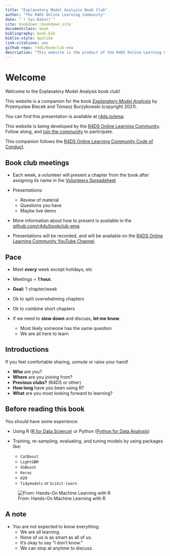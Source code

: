 ```yaml
--- 
title: "Explanatory Model Analysis Book Club"
author: "The R4DS Online Learning Community"
date: "`r Sys.Date()`"
site: bookdown::bookdown_site
documentclass: book
bibliography: book.bib
biblio-style: apalike
link-citations: yes
github-repo: r4ds/bookclub-ema
description: "This website is the product of the R4DS Online Learning Community's Explanatory Model Analysis Book Club."
---
```


# Welcome {-}

Welcome to the Explanatory Model Analysis book club! 

This website is a companion for the book [_Explanatory Model Analysis_](https://ema.drwhy.ai/) by Przemyslaw Biecek and Tomasz Burzykowski (copyright 2021).

You can find this presentation is available at [r4ds.io/ema](https://r4ds.io/ema).

This website is being developed by the [R4DS Online Learning Community](https://rfordatasci.com). Follow along, and [join the community](https://r4ds.io/join) to participate.

This companion follows the [R4DS Online Learning Community Code of Conduct](https://r4ds.io/conduct).

## Book club meetings {-}

- Each week, a volunteer will present a chapter from the book after assigning its name in the [Volunteers Spreadsheet](https://docs.google.com/spreadsheets/d/1vGnIw4y2QydGYPjUrPJlToawhLpwDpRPj-yjPl2KZIQ/edit#gid=0)
  
-  Presentations: 
   -  Review of material
   -  Questions you have
   -  Maybe live demo
   
- More information about how to present is available in the [github.com/r4ds/bookclub-ema](https://github.com/r4ds/bookclub-ema).

- Presentations will be recorded, and will be available on the [R4DS Online Learning Community YouTube Channel](https://r4ds.io/youtube).


## Pace {-}

-  Meet ***every*** week except holidays, etc

-  Meetings = **1 hour.**

-  **Goal:** 1 chapter/week
  -  Ok to split overwhelming chapters
  -  Ok to combine short chapters
  
-  If we need to **slow down** and discuss, **let me know**.
   -  Most likely someone has the same question 
   -  We are all here to learn 
  
   
## Introductions {-}

If you feel comfortable sharing, unmute or raise your hand!

-  **Who** are you?
-  **Where** are you joining from?
-  **Previous clubs?** (R4DS or other)
-  **How long** have you been using R?
-  **What** are you most looking forward to learning?


## Before reading this book {-}

You should have some experience:

- Using R ([R for Data Science](https://r4ds.hadley.nz/)) or Python ([Python for Data Analysis](https://wesmckinney.com/book/))

- Training, re-sampling, evaluating, and tuning models by using packages like:
  - `CatBoost`
  - `LightGBM`
  - `XGBoost`
  - `Keras`
  - `H2O`
  - `Tidymodels` or `Scikit-learn`

![From: Hands-On Machine Learning with R](img/00-welcome/01-modeling-process.png)


## A note {-}
  
-  You are not expected to know everything.
   -  We are all learning.
   -  None of us is as smart as all of us.
   -  It's okay to say "I don't know."
   -  We can stop at anytime to discuss.

